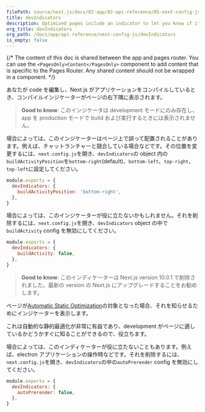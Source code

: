```yaml
---
filePath: source/next.js/docs/02-app/02-api-reference/05-next-config-js/devIndicators.mdx
title: devIndicators
description: Optimized pages include an indicator to let you know if it's being statically optimized. You can opt-out of it here.
org_title: devIndicators
org_path: /docs/app/api-reference/next-config-js/devIndicators
is_empty: false
---
```


{/* The content of this doc is shared between the app and pages router. You can use the `<PagesOnly>Content</PagesOnly>` component to add content that is specific to the Pages Router. Any shared content should not be wrapped in a component. */}

<AppOnly>

あなたが code を編集し、Next.js がアプリケーションをコンパイルしているとき、コンパイルインジケーターがページの右下隅に表示されます。

> **Good to know**: このインジケータは development モードにのみ存在し、 app を production モードで build および実行するときには表示されません。

場合によっては、このインジケーターはページ上で誤って配置されることがあります。例えば、チャットランチャーと競合している場合などです。その位置を変更するには、`next.config.js`を開き、`devIndicators`の object 内の`buildActivityPosition`を`bottom-right`(default)、`bottom-left`、`top-right`、`top-left`に設定してください。

```js:next.config.js
module.exports = {
  devIndicators: {
    buildActivityPosition: 'bottom-right',
  },
}
```

場合によっては、このインジケーターが役に立たないかもしれません。それを削除するには、`next.config.js`を開き、`devIndicators` object の中で`buildActivity` config を無効にしてください。

```js:next.config.js
module.exports = {
  devIndicators: {
    buildActivity: false,
  },
}
```

</AppOnly>

<PagesOnly>

> **Good to know**: このインディケーターは Next.js version 10.0.1 で削除されました。最新の version の Next.js にアップグレードすることをお勧めします。

ページが[Automatic Static Optimization](/ja/javascript/next.js/v14/03-pages/01-building-your-application/02-rendering/04-automatic-static-optimization)の対象となった場合、それを知らせるためにインジケーターを表示します。

これは自動的な静的最適化が非常に有益であり、development がページに適しているかどうかすぐに知ることができるので、役立ちます。

場合によっては、このインディケーターが役に立たないこともあります。例えば、electron アプリケーションの操作時などです。それを削除するには、`next.config.js`を開き、`devIndicators`の中の`autoPrerender` config を無効にしてください。

```js:next.config.js
module.exports = {
  devIndicators: {
    autoPrerender: false,
  },
}
```

</PagesOnly>
